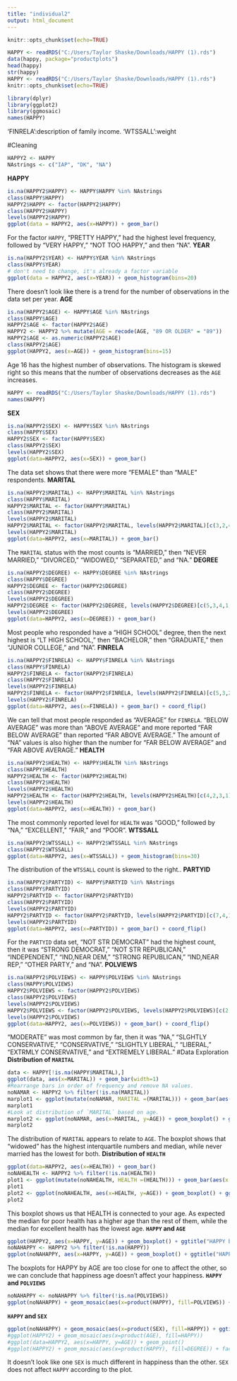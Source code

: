 ```yaml
---
title: "individual2"
output: html_document
---
```


```r
knitr::opts_chunk$set(echo=TRUE)
```

```r
HAPPY <- readRDS("C:/Users/Taylor Shaske/Downloads/HAPPY (1).rds")
data(happy, package="productplots")
head(happy)
str(happy)
HAPPY <- readRDS("C:/Users/Taylor Shaske/Downloads/HAPPY (1).rds")
knitr::opts_chunk$set(echo=TRUE)
```

```r
library(dplyr)
library(ggplot2)
library(ggmosaic)
names(HAPPY)
```
'FINRELA':description of family income.
'WTSSALL':weight

#Cleaning
```r
HAPPY2 <- HAPPY
NAstrings <- c("IAP", "DK", "NA")
```
**HAPPY**
```r
is.na(HAPPY2$HAPPY) <- HAPPY$HAPPY %in% NAstrings
class(HAPPY$HAPPY)
HAPPY2$HAPPY <- factor(HAPPY2$HAPPY)
class(HAPPY2$HAPPY)
levels(HAPPY2$HAPPY)
ggplot(data = HAPPY2, aes(x=HAPPY)) + geom_bar()
```
For the factor `HAPPY`, "PRETTY HAPPY," had the highest level frequency, followed by "VERY HAPPY," "NOT TOO HAPPY," and then "NA".
**YEAR**
```r
is.na(HAPPY2$YEAR) <- HAPPY$YEAR %in% NAstrings
class(HAPPY$YEAR)
# don't need to change, it's already a factor variable
ggplot(data = HAPPY2, aes(x=YEAR)) + geom_histogram(bins=20)
```
There doesn't look like there is a trend for the number of observations in the data set per year. 
**AGE**
```r
is.na(HAPPY2$AGE) <- HAPPY$AGE %in% NAstrings
class(HAPPY$AGE)
HAPPY2$AGE <- factor(HAPPY2$AGE)
HAPPY2 <- HAPPY2 %>% mutate(AGE = recode(AGE, "89 OR OLDER" = "89"))
HAPPY2$AGE <- as.numeric(HAPPY2$AGE)
class(HAPPY2$AGE)
ggplot(HAPPY2, aes(x=AGE)) + geom_histogram(bins=15)
```
Age 16 has the highest number of observations. The histogram is skewed right so this means that the number of observations decreases as the `AGE` increases.
```r
HAPPY <- readRDS("C:/Users/Taylor Shaske/Downloads/HAPPY (1).rds")
names(HAPPY)
```
**SEX**
```r
is.na(HAPPY2$SEX) <- HAPPY$SEX %in% NAstrings
class(HAPPY$SEX)
HAPPY2$SEX <- factor(HAPPY$SEX)
class(HAPPY2$SEX)
levels(HAPPY2$SEX)
ggplot(data=HAPPY2, aes(x=SEX)) + geom_bar()
```
The data set shows that there were more "FEMALE" than "MALE" respondents. 
**MARITAL**
```r
is.na(HAPPY2$MARITAL) <- HAPPY$MARITAL %in% NAstrings
class(HAPPY$MARITAL)
HAPPY2$MARITAL <- factor(HAPPY$MARITAL)
class(HAPPY2$MARITAL)
levels(HAPPY2$MARITAL)
HAPPY2$MARITAL <- factor(HAPPY2$MARITAL, levels(HAPPY2$MARITAL)[c(3,2,4,1,5)])
levels(HAPPY2$MARITAL)
ggplot(data=HAPPY2, aes(x=MARITAL)) + geom_bar()
```
The `MARITAL` status with the most counts is "MARRIED," then "NEVER MARRIED," "DIVORCED," "WIDOWED," "SEPARATED," and "NA."
**DEGREE**
```r
is.na(HAPPY2$DEGREE) <- HAPPY$DEGREE %in% NAstrings
class(HAPPY$DEGREE)
HAPPY2$DEGREE <- factor(HAPPY2$DEGREE)
class(HAPPY2$DEGREE)
levels(HAPPY2$DEGREE)
HAPPY2$DEGREE <- factor(HAPPY2$DEGREE, levels(HAPPY2$DEGREE)[c(5,3,4,1,2)])
levels(HAPPY2$DEGREE)
ggplot(data=HAPPY2, aes(x=DEGREE)) + geom_bar()
```
Most people who responded have a "HIGH SCHOOL" degree, then the next highest is "LT HIGH SCHOOL," then "BACHELOR," then "GRADUATE," then "JUNIOR COLLEGE," and "NA".
**FINRELA**
```r
is.na(HAPPY2$FINRELA) <- HAPPY$FINRELA %in% NAstrings
class(HAPPY$FINRELA)
HAPPY2$FINRELA <- factor(HAPPY2$FINRELA)
class(HAPPY2$FINRELA)
levels(HAPPY2$FINRELA)
HAPPY2$FINRELA <- factor(HAPPY2$FINRELA, levels(HAPPY2$FINRELA)[c(5,3,2,1,4)])
levels(HAPPY2$FINRELA)
ggplot(data=HAPPY2, aes(x=FINRELA)) + geom_bar() + coord_flip()
```
We can tell that most people responded as "AVERAGE" for `FINRELA`. "BELOW AVERAGE" was more than "ABOVE AVERAGE" and more reported "FAR BELOW AVERAGE" than reported "FAR ABOVE AVERAGE." The amount of "NA" values is also higher than the number for "FAR BELOW AVERAGE" and "FAR ABOVE AVERAGE."
**HEALTH**
```r
is.na(HAPPY2$HEALTH) <- HAPPY$HEALTH %in% NAstrings
class(HAPPY$HEALTH)
HAPPY2$HEALTH <- factor(HAPPY2$HEALTH)
class(HAPPY2$HEALTH)
levels(HAPPY2$HEALTH)
HAPPY2$HEALTH <- factor(HAPPY2$HEALTH, levels(HAPPY2$HEALTH)[c(4,2,3,1)])
levels(HAPPY2$HEALTH)
ggplot(data=HAPPY2, aes(x=HEALTH)) + geom_bar()
```
The most commonly reported level for `HEALTH` was "GOOD," followed by "NA," "EXCELLENT," "FAIR," and "POOR".
**WTSSALL**
```r
is.na(HAPPY2$WTSSALL) <- HAPPY2$WTSSALL %in% NAstrings
class(HAPPY2$WTSSALL)
ggplot(data=HAPPY2, aes(x=WTSSALL)) + geom_histogram(bins=30)
```
The distribution of the `WTSSALL` count is skewed to the right..
**PARTYID**
```r
is.na(HAPPY2$PARTYID) <- HAPPY$PARTYID %in% NAstrings
class(HAPPY$PARTYID)
HAPPY2$PARTYID <- factor(HAPPY2$PARTYID)
class(HAPPY2$PARTYID)
levels(HAPPY2$PARTYID)
HAPPY2$PARTYID <- factor(HAPPY2$PARTYID, levels(HAPPY2$PARTYID)[c(7,4,1,3,2,5,8,6)])
levels(HAPPY2$PARTYID)
ggplot(data=HAPPY2, aes(x=PARTYID)) + geom_bar() + coord_flip()
```
For the `PARTYID` data set, "NOT STR DEMOCRAT" had the highest count, then it was "STRONG DEMOCRAT," "NOT STR REPUBLICAN," "INDEPENDENT," "IND,NEAR DEM," "STRONG REPUBLICAN," "IND,NEAR REP," "OTHER PARTY," and "NA".
**POLVIEWS**
```r
is.na(HAPPY2$POLVIEWS) <- HAPPY$POLVIEWS %in% NAstrings
class(HAPPY$POLVIEWS)
HAPPY2$POLVIEWS <- factor(HAPPY2$POLVIEWS)
class(HAPPY2$POLVIEWS)
levels(HAPPY2$POLVIEWS)
HAPPY2$POLVIEWS <- factor(HAPPY2$POLVIEWS, levels(HAPPY2$POLVIEWS)[c(2,4,7,5,6,1,3)])
levels(HAPPY2$POLVIEWS)
ggplot(data=HAPPY2, aes(x=POLVIEWS)) + geom_bar() + coord_flip()
```
"MODERATE" was most common by far, then it was "NA," "SLGHTLY CONSERVATIVE," "CONSERVATIVE," "SLIGHTLY LIBERAL," "LIBERAL," "EXTRMLY CONSERVATIVE," and "EXTREMELY LIBERAL."
#Data Exploration
**Distribution of `MARITAL`**
```r
data <- HAPPY[!is.na(HAPPY$MARITAL),]
ggplot(data, aes(x=MARITAL)) + geom_bar(width=1)
#Rearrange bars in order of frequency and remove NA values. 
noNAMAR <- HAPPY2 %>% filter(!is.na(MARITAL))
marplot1 <- ggplot(mutate(noNAMAR, MARITAL =(MARITAL))) + geom_bar(aes(x = MARITAL)) + xlab("MARITAL") + ggtitle("MARITAL Distribution")
marplot1
#Look at distribution of `MARITAL` based on age.
marplot2 <- ggplot(noNAMAR, aes(x=MARITAL, y=AGE)) + geom_boxplot() + ggtitle("MARITAL by AGE")
marplot2
```
The distribution of `MARITAL` appears to relate to `AGE`. The boxplot shows that "widowed" has the highest interquartile numbers and median, while never married has the lowest for both.
**Distribution of `HEALTH`**
```r
ggplot(data=HAPPY2, aes(x=HEALTH)) + geom_bar()
noNAHEALTH <- HAPPY2 %>% filter(!is.na(HEALTH))
plot1 <- ggplot(mutate(noNAHEALTH, HEALTH =(HEALTH))) + geom_bar(aes(x = HEALTH)) + xlab("HEALTH") + ggtitle("HEALTH Distribution")
plot1
plot2 <- ggplot(noNAHEALTH, aes(x=HEALTH, y=AGE)) + geom_boxplot() + ggtitle("HEALTH by AGE")
plot2
```

This boxplot shows us that HEALTH is connected to your age. As expected the median for poor health has a higher age than the rest of them, while the median for excellent health has the lowest age.
**`HAPPY` and ` AGE`**
```r
ggplot(HAPPY2, aes(x=HAPPY, y=AGE)) + geom_boxplot() + ggtitle("HAPPY by AGE")
noNAHAPPY <- HAPPY2 %>% filter(!is.na(HAPPY))
ggplot(noNAHAPPY, aes(x=HAPPY, y=AGE)) + geom_boxplot() + ggtitle("HAPPY by AGE")
```
The boxplots for HAPPY by AGE are too close for one to affect the other, so we can conclude that happiness age doesn't affect your happiness.
**`HAPPY` and `POLVIEWS`**
```r
noNAHAPPY <- noNAHAPPY %>% filter(!is.na(POLVIEWS))
ggplot(noNAHAPPY) + geom_mosaic(aes(x=product(HAPPY), fill=POLVIEWS)) + ggtitle("HAPPY by POLVIEWS") + ylab("POLVIEWS") + xlab("HAPPY")
```

**`HAPPY` and `SEX`**
```r
ggplot(noNAHAPPY) + geom_mosaic(aes(x=product(SEX), fill=HAPPY)) + ggtitle("HAPPY by SEX") + ylab("HAPPY") + xlab("SEX")
#ggplot(HAPPY2) + geom_mosaic(aes(x=product(AGE), fill=HAPPY))
#ggplot(data=HAPPY2, aes(x=HAPPY, y=AGE)) + geom_point()
#ggplot(HAPPY2) + geom_mosaic(aes(x=product(HAPPY), fill=DEGREE)) + facet_grid(SEX ~ MARITAL)
```
It doesn't look like one `SEX` is much different in happiness than the other. `SEX` does not affect `HAPPY` according to the plot.